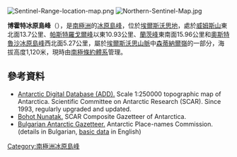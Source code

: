 [[Image:Sentinel-Range-location-map.png|thumb]]
[[Image:Northern-Sentinel-Map.jpg|thumb]]

{{coord|77|23|37|S|85|34|32|W|display=title}}

'''博霍特冰原島峰'''（{{lang-en|Bohot Nunatak}}），是[[南極洲|南極洲]]的[[冰原島峰|冰原島峰]]，位於[[埃爾斯沃思地|埃爾斯沃思地]]，處於[[威姆斯山|威姆斯山]]東北面13.7公里、[[帕斯特羅戈爾峰|帕斯特羅戈爾峰]]以東10.93公里、[[蘭茨峰|蘭茨峰]]東南面15.96公里和[[奧斯特魯沙冰原島峰|奧斯特魯沙冰原島峰]]西北面5.27公里，屬於[[埃爾斯沃思山脈|埃爾斯沃思山脈]]中[[森蒂納爾嶺|森蒂納爾嶺]]的一部分，海拔高度1,120米，現時由[[南極條約體系|南極條約體系]]管理。

==參考資料==
* [http://www.add.scar.org Antarctic Digital Database (ADD).]{{Wayback|url=http://www.add.scar.org/ |date=20170305000653 }} Scale 1:250000 topographic map of Antarctica. Scientific Committee on Antarctic Research (SCAR). Since 1993, regularly upgraded and updated.
* [http://data.aad.gov.au/aadc/gaz/scar/display_name.cfm?gaz_id=137825 Bohot Nunatak.]{{Wayback|url=http://data.aad.gov.au/aadc/gaz/scar/display_name.cfm?gaz_id=137825 |date=20140203110041 }} SCAR Composite Gazetteer of Antarctica.
* [http://apcbg.org/gazet-bg.doc Bulgarian Antarctic Gazetteer.]{{Wayback|url=http://apcbg.org/gazet-bg.doc |date=20160206203828 }} Antarctic Place-names Commission. (details in Bulgarian, [http://apcbg.org/gazet.htm basic data]{{Wayback|url=http://apcbg.org/gazet.htm |date=20160304071225 }} in English)

{{DEFAULTSORT:Bohot Nunatak}}
[[Category:南極洲冰原島峰|Category:南極洲冰原島峰]]


{{EllsworthLand-geo-stub}}